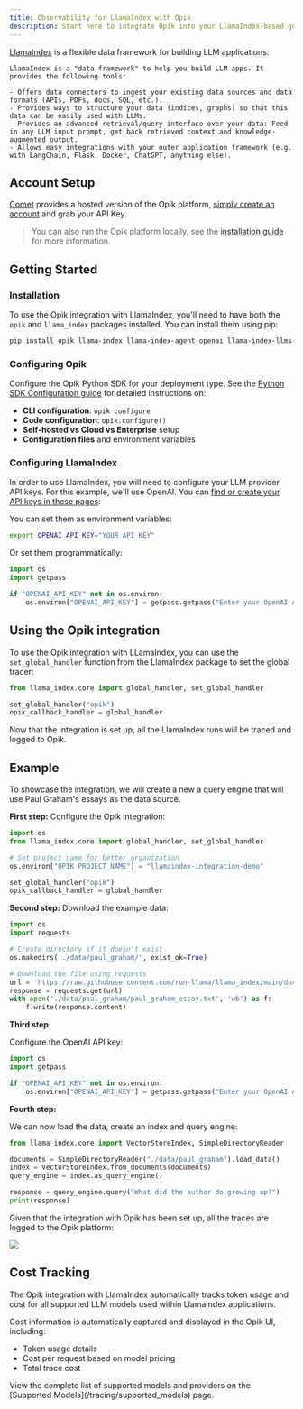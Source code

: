 ```yaml
---
title: Observability for LlamaIndex with Opik
description: Start here to integrate Opik into your LlamaIndex-based genai application for end-to-end LLM observability, unit testing, and optimization.
---
```


[LlamaIndex](https://github.com/run-llama/llama_index) is a flexible data framework for building LLM applications:

    LlamaIndex is a "data framework" to help you build LLM apps. It provides the following tools:

    - Offers data connectors to ingest your existing data sources and data formats (APIs, PDFs, docs, SQL, etc.).
    - Provides ways to structure your data (indices, graphs) so that this data can be easily used with LLMs.
    - Provides an advanced retrieval/query interface over your data: Feed in any LLM input prompt, get back retrieved context and knowledge-augmented output.
    - Allows easy integrations with your outer application framework (e.g. with LangChain, Flask, Docker, ChatGPT, anything else).

## Account Setup

[Comet](https://www.comet.com/site?from=llm&utm_source=opik&utm_medium=colab&utm_content=llamaindex&utm_campaign=opik) provides a hosted version of the Opik platform, [simply create an account](https://www.comet.com/signup?from=llm&utm_source=opik&utm_medium=colab&utm_content=llamaindex&utm_campaign=opik) and grab your API Key.

> You can also run the Opik platform locally, see the [installation guide](https://www.comet.com/docs/opik/self-host/overview/?from=llm&utm_source=opik&utm_medium=colab&utm_content=llamaindex&utm_campaign=opik) for more information.

## Getting Started

### Installation

To use the Opik integration with LlamaIndex, you'll need to have both the `opik` and `llama_index` packages installed. You can install them using pip:

```bash
pip install opik llama-index llama-index-agent-openai llama-index-llms-openai llama-index-callbacks-opik
```

### Configuring Opik

Configure the Opik Python SDK for your deployment type. See the [Python SDK Configuration guide](/tracing/sdk_configuration) for detailed instructions on:

- **CLI configuration**: `opik configure`
- **Code configuration**: `opik.configure()`
- **Self-hosted vs Cloud vs Enterprise** setup
- **Configuration files** and environment variables

### Configuring LlamaIndex

In order to use LlamaIndex, you will need to configure your LLM provider API keys. For this example, we'll use OpenAI. You can [find or create your API keys in these pages](https://platform.openai.com/settings/organization/api-keys):

You can set them as environment variables:

```bash
export OPENAI_API_KEY="YOUR_API_KEY"
```

Or set them programmatically:

```python
import os
import getpass

if "OPENAI_API_KEY" not in os.environ:
    os.environ["OPENAI_API_KEY"] = getpass.getpass("Enter your OpenAI API key: ")
```

## Using the Opik integration

To use the Opik integration with LLamaIndex, you can use the `set_global_handler` function from the LlamaIndex package to set the global tracer:

```python
from llama_index.core import global_handler, set_global_handler

set_global_handler("opik")
opik_callback_handler = global_handler
```

Now that the integration is set up, all the LlamaIndex runs will be traced and logged to Opik.

## Example

To showcase the integration, we will create a new a query engine that will use Paul Graham's essays as the data source.

**First step:**
Configure the Opik integration:

```python
import os
from llama_index.core import global_handler, set_global_handler

# Set project name for better organization
os.environ["OPIK_PROJECT_NAME"] = "llamaindex-integration-demo"

set_global_handler("opik")
opik_callback_handler = global_handler
```

**Second step:**
Download the example data:

```python
import os
import requests

# Create directory if it doesn't exist
os.makedirs('./data/paul_graham/', exist_ok=True)

# Download the file using requests
url = 'https://raw.githubusercontent.com/run-llama/llama_index/main/docs/docs/examples/data/paul_graham/paul_graham_essay.txt'
response = requests.get(url)
with open('./data/paul_graham/paul_graham_essay.txt', 'wb') as f:
    f.write(response.content)
```

**Third step:**

Configure the OpenAI API key:

```python
import os
import getpass

if "OPENAI_API_KEY" not in os.environ:
    os.environ["OPENAI_API_KEY"] = getpass.getpass("Enter your OpenAI API key: ")
```

**Fourth step:**

We can now load the data, create an index and query engine:

```python
from llama_index.core import VectorStoreIndex, SimpleDirectoryReader

documents = SimpleDirectoryReader("./data/paul_graham").load_data()
index = VectorStoreIndex.from_documents(documents)
query_engine = index.as_query_engine()

response = query_engine.query("What did the author do growing up?")
print(response)
```

Given that the integration with Opik has been set up, all the traces are logged to the Opik platform:

<Frame>
  <img src="/img/cookbook/llamaIndex_cookbook.png" />
</Frame>

## Cost Tracking

The Opik integration with LlamaIndex automatically tracks token usage and cost for all supported LLM models used within LlamaIndex applications.

Cost information is automatically captured and displayed in the Opik UI, including:
- Token usage details
- Cost per request based on model pricing
- Total trace cost

<Tip>
  View the complete list of supported models and providers on the [Supported Models](/tracing/supported_models) page.
</Tip>
